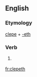 ==English==

===Etymology===
[[clepe]] + [[-eth]]

===Verb===
{{en-verb form}}

# {{context|obsolete|lang=en}} {{en-third-person singular of|clepe}}

[[fr:clepeth]]